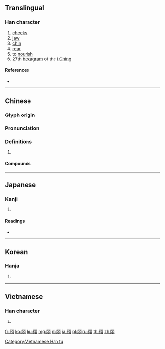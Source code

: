 {{character info/new}}
{{also|頉|颐}}
==Translingual==

===Han character===
{{Han char|rn=181|rad=頁|as=07|sn=16|four=71786|canj=SLMBC|ids=⿰𦣞頁}}

# [[cheek]]s
# [[jaw]]
# [[chin]]
# [[rear]]
# to [[nourish]]
# 27th [[hexagram]] of the [[I Ching]]

====References====
* {{Han ref|kx=1403.130|dkj=43455|dj=1920.170|hdz=74371.110|uh=9824|ud=38948|bh=C05B|bd=49243}}

----

==Chinese==
{{zh-forms|s=颐}}

===Glyph origin===
{{Han etym}}

===Pronunciation===
{{zh-pron
|m=yí
|c=ji4
|mc=y
|oc=y
|cat=
}}

===Definitions===
{{zh-hanzi}}

# {{rfdef|zh}}

====Compounds====
{{zh-der|周敦頤|大快朵頤|妙語解頤|支頤|方頤大口|期頤|期頤之壽|期頤偕老|朵頤|朵頤大嚼|涕泗交頤|淚下交頤|目使頤令|程頤|解頤|貫頤奮戟|頤和園|頤帶|頤性養壽|頤指|頤指氣使|頤指進退|頤神|頤神養壽|頤神養性|頤神養氣|頤精養神|頤養|頤養天年|頤養精神|頷頤}}

----

==Japanese==

===Kanji===
{{ja-kanji|grade=uc|rs=頁07}}

# {{defn|lang=ja|sort=頁07}}

====Readings====
* {{ja-readings|on=[[い]] (i)|kun=[[おとがい]] (otogai)}}

----

==Korean==

===Hanja===
{{ko-hanja|hangeul=이|eumhun=|rv=i|mr=i|y=i}}

# {{defn|lang=ko|sort=頁07}}

----

==Vietnamese==

===Han character===
{{vi-readings|rs=頁07|hanviet=di}}

# {{defn|lang=vi|sort=頁07}}

[[Category:Vietnamese Han tu]]

[[fr:頤]]
[[ko:頤]]
[[hu:頤]]
[[mg:頤]]
[[nl:頤]]
[[ja:頤]]
[[pl:頤]]
[[ru:頤]]
[[th:頤]]
[[zh:頤]]